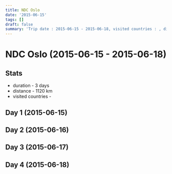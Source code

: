 ```yaml
---
title: NDC Oslo
date: '2015-06-15'
tags: []
draft: false
summary: 'Trip date : 2015-06-15 - 2015-06-18, visited countries : , distance : 1120'
---
```


# NDC Oslo (2015-06-15 - 2015-06-18)
## Stats
- duration - 3 days
- distance - 1120 km
- visited countries - 

## Day 1 (2015-06-15)

## Day 2 (2015-06-16)

## Day 3 (2015-06-17)

## Day 4 (2015-06-18)

